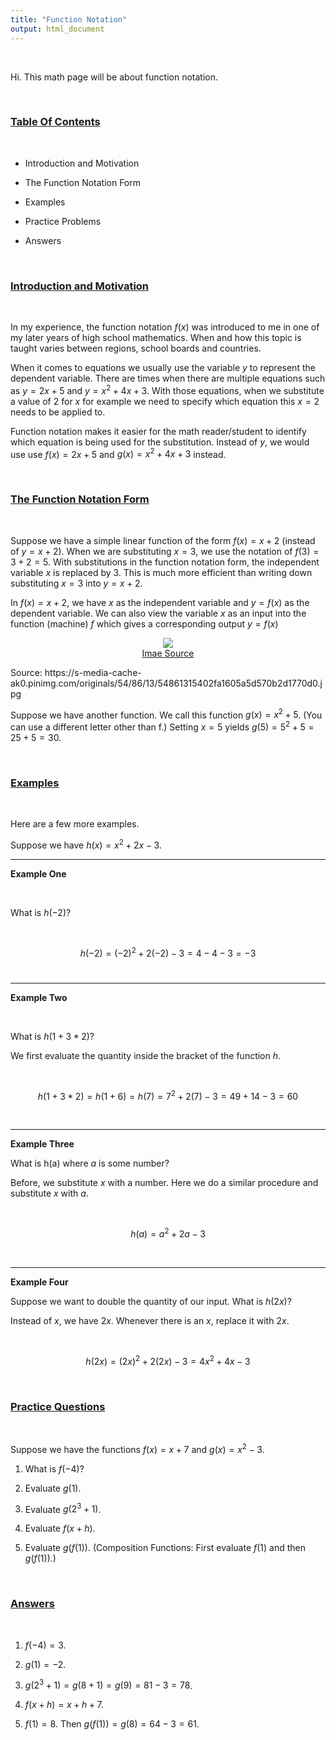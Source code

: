 ```yaml
---
title: "Function Notation"
output: html_document
---
```


&nbsp;

Hi. This math page will be about function notation.

&nbsp;

### <u>Table Of Contents</u>

&nbsp;

* Introduction and Motivation

* The Function Notation Form

* Examples

* Practice Problems

* Answers

&nbsp;

### <u>Introduction and Motivation</u>

&nbsp;

In my experience, the function notation $f(x)$ was introduced to me in one of my later years of high school mathematics. When and how this topic is taught varies between regions, school boards and countries.

When it comes to equations we usually use the variable $y$ to represent the dependent variable. There are times when there are multiple equations such as $y = 2x + 5$ and $y = x^2 + 4x + 3$. With those equations, when we substitute a value of 2 for $x$ for example we need to specify which equation this $x = 2$ needs to be applied to.

Function notation makes it easier for the math reader/student to identify which equation is being used for the substitution. Instead of $y$, we would use use $f(x) = 2x +5$ and $g(x) = x^2 + 4x + 3$ instead.

&nbsp;

### <u>The Function Notation Form</u>

&nbsp;

Suppose we have a simple linear function of the form $f(x) = x + 2$ (instead of $y = x + 2$). When we are substituting $x = 3$, we use the notation of $f(3) = 3 + 2 = 5$. With substitutions in the function notation form, the independent variable $x$ is replaced by 3. This is much more efficient than writing down substituting $x = 3$ into $y = x + 2$.

In $f(x) = x + 2$, we have $x$ as the independent variable and $y = f(x)$ as the dependent variable. We can also view the variable $x$ as an input into the function (machine) $f$ which gives a corresponding output $y = f(x)$

<center><img src="https://s-media-cache-ak0.pinimg.com/originals/54/86/13/54861315402fa1605a5d570b2d1770d0.jpg" /></center>
<center><a href="https://s-media-cache-ak0.pinimg.com/originals/54/86/13/54861315402fa1605a5d570b2d1770d0.jpg">Imae Source</a></center>


Source: https://s-media-cache-ak0.pinimg.com/originals/54/86/13/54861315402fa1605a5d570b2d1770d0.jpg


Suppose we have another function. We call this function $g(x) = x^2 + 5$. (You can use a different letter other than f.) Setting $x = 5$ yields $g(5) = 5^2 + 5 = 25 + 5 = 30$.

&nbsp;

### <u>Examples</u>

&nbsp;

Here are a few more examples.

Suppose we have $h(x) = x^2 + 2x - 3$.

-----

**Example One**

&nbsp;

What is $h(-2)$?

&nbsp;

$$h(-2) = (-2)^2 + 2(-2) - 3 = 4 - 4 - 3 = -3$$
&nbsp;

-----

**Example Two**

&nbsp;

What is $h(1 + 3 * 2)$?

We first evaluate the quantity inside the bracket of the function $h$.

&nbsp;

$$h(1 + 3 * 2) = h(1 + 6) = h(7) = 7^2 + 2(7) - 3 = 49 + 14 - 3 = 60$$

&nbsp;

-----

**Example Three**

What is h(a) where $a$ is some number?

Before, we substitute $x$ with a number. Here we do a similar procedure and substitute $x$ with $a$.

&nbsp;

$$h(a) = a^2 + 2a - 3$$

&nbsp;

-----

**Example Four**

Suppose we want to double the quantity of our input. What is $h(2x)$?

Instead of $x$, we have $2x$. Whenever there is an $x$, replace it with $2x$.

&nbsp;

$$h(2x) = (2x)^2 + 2(2x) - 3 = 4x^2 + 4x - 3$$

&nbsp;

### <u>Practice Questions</u>

&nbsp;

Suppose we have the functions $f(x) = x + 7$ and $g(x) = x^2 - 3$.

1) What is $f(-4)$?

2) Evaluate $g(1)$.

3) Evaluate $g(2^3 + 1)$.

4) Evaluate $f(x + h)$.

5) Evaluate $g(f(1))$. (Composition Functions: First evaluate $f(1)$ and then $g(f(1))$.)

&nbsp;

### <u>Answers</u>

&nbsp;

1) $f(-4) = 3$.

2) $g(1) = -2$.

3) $g(2^3 + 1) = g(8 + 1) = g(9) = 81 - 3 = 78$.

4) $f(x + h) = x + h + 7$.

5) $f(1) = 8$. Then $g(f(1)) = g(8) = 64 - 3 = 61.$